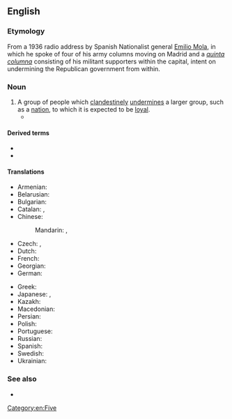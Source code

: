 ==English==
{{wikipedia}}

===Etymology===
From a 1936 radio address by Spanish Nationalist general [[w:Emilio Mola|Emilio Mola]], in which he spoke of four of his army columns moving on Madrid and a ''[[quinta columna]]'' consisting of his militant supporters within the capital, intent on undermining the Republican government from within.

===Noun===
{{en-noun}}

# A group of people which [[clandestine]]ly [[undermine]]s a larger group, such as a [[nation]], to which it is expected to be [[loyal]].
#* {{quote-journal|en|date=2020 January 2|author=Conrad Landin|title=Strife and strikes in post-war Britain|journal=Rail|page=52|text=Lloyd George's belief in a revolutionary '''fifth column''' <small>[the term hadn't been coined then]</small> driving the strike was replicated on [[Fleet Street]]. On October 1 <small>[1919]</small> ''The Times'' thundered: "The attempt of the strike leaders to subvert Constitutional government in this country and to starve the nation into acquiescence in their revolutionary designs will be defeated, as other onslaughts have been defeated, by the firmness of the people in defence of its liberties."}}

====Derived terms====
* {{l|en|fifth columnism}}
* {{l|en|fifth columnist}}

====Translations====
{{trans-top|a group of people which clandestinely undermines a larger group, such as a nation, to which it is expected to be loyal}}
* Armenian: {{t+|hy|հինգերորդ շարասյուն|sc=Armn}}
* Belarusian: {{t|be|пя́тая кало́на|f}}
* Bulgarian: {{t|bg|пе́та коло́на|f}}
* Catalan: {{t|ca|cinquena columna|f}}, {{t|ca|quinta columna|f}}
* Chinese:
*: Mandarin: {{t+|cmn|第五縱隊|sc=Hani}}, {{t+|cmn|第五纵队|tr=dì wǔ zòngduì|sc=Hani}}
* Czech: {{t+|cs|pátá kolona|f}}, {{t|cs|vnitřní nepřítel|m}}
* Dutch: {{t|nl|vijfde colonne|m|f}}
* French: {{t+|fr|cinquième colonne|f}}
* Georgian: {{t|ka|მეხუთე კოლონა}}
* German: {{t|de|Fünfte Kolonne|f}}
{{trans-mid}}
* Greek: {{t|el|πέμπτη φάλαγγα|sc=Grek}}
* Japanese: {{t|ja|第五列|tr=だいごれつ, daigoretsu|sc=Jpan}}, {{t|ja|第5列|tr=だいごれつ, daigoretsu|alt=第５列|sc=Jpan}}
* Kazakh: {{t|kk|бесінші лек|sc=Cyrl}}
* Macedonian: {{t|mk|петта колона|f}}
* Persian: {{t|fa|ستون پنجم|tr=sotun panjom|sc=fa-Arab}}
* Polish: {{t+|pl|piąta kolumna|f}}
* Portuguese: {{t|pt|quinta coluna|f}}
* Russian: {{t+|ru|пя́тая коло́нна|f}}
* Spanish: {{t+|es|quinta columna|f}}
* Swedish: {{t+|sv|femtekolonn|c}}
* Ukrainian: {{t|uk|п'я́та коло́на|f}}
{{trans-bottom}}

===See also===
* {{l|en|agent provocateur}}

[[Category:en:Five]]